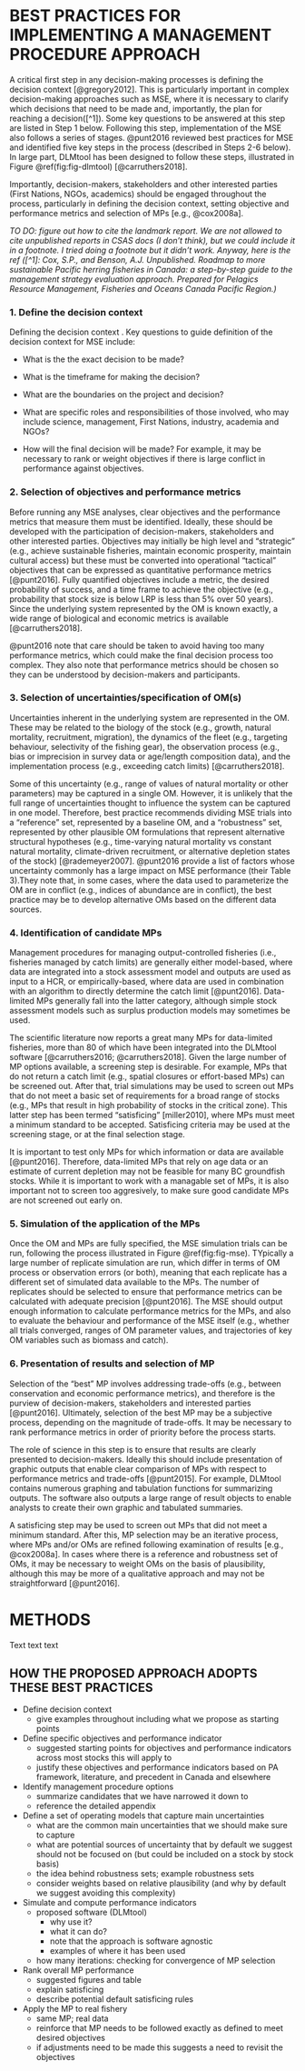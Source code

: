 # BEST PRACTICES FOR IMPLEMENTING A MANAGEMENT PROCEDURE APPROACH

A critical first step in any decision-making processes is defining the decision context [@gregory2012]. This is particularly important in complex decision-making approaches such as MSE, where it is necessary to clarify which decisions that need to be made and, importantly, the plan for reaching a decision([^1]). Some key questions to be answered at this step are listed in Step 1 below. Following this step, implementation of the MSE also follows a series of stages. @punt2016 reviewed best practices for MSE and identified five key steps in the process (described in Steps 2-6 below). In large part, DLMtool has been designed to follow these steps, illustrated in Figure \@ref(fig:fig-dlmtool) [@carruthers2018].  

Importantly, decision-makers, stakeholders and other interested parties (First Nations, NGOs, academics) should be engaged throughout the process, particularly in defining the decision context, setting objective and performance metrics and selection of MPs [e.g., @cox2008a].

*TO DO: figure out how to cite the landmark report. We are not allowed to cite unpublished reports in CSAS docs (I don't think), but we could include it in a footnote. I tried doing a footnote but it didn't work. Anyway, here is the ref    ([^1]: Cox, S.P., and Benson, A.J. Unpublished. Roadmap to more sustainable Pacific herring fisheries in Canada: a step-by-step guide to the management strategy evaluation approach. Prepared for Pelagics Resource Management, Fisheries and Oceans Canada Pacific Region.) *


### 1. Define the decision context


Defining the decision context . Key questions to guide definition of the decision context for MSE include:

* What is the the exact decision to be made?

* What is the timeframe for making the decision?

* What are the boundaries on the project and decision?

* What are specific roles and responsibilities of those involved, who may include science, management, First Nations, industry, academia and NGOs? 

* How will the final decision will be made? For example, it may be necessary to rank or weight objectives if there is large conflict in performance against objectives.


### 2. Selection of objectives and performance metrics

Before running any MSE analyses, clear objectives and the performance metrics that measure them must be identified. Ideally, these should be developed with the participation of decision-makers, stakeholders and other interested parties. Objectives may initially be high level and "strategic" (e.g., achieve sustainable fisheries, maintain economic prosperity, maintain cultural access) but these must be converted into operational "tactical" objectives that can be expressed as quantitative performance metrics [@punt2016]. Fully quantified objectives include a metric, the desired probability of success, and a time frame to achieve the objective (e.g., probability that stock size is below LRP is less than 5% over 50 years). Since the underlying system represented by the OM is known exactly, a wide range of biological and economic metrics is available [@carruthers2018]. 

@punt2016 note that care should be taken to avoid having too many performance metrics, which could make the final decision process too complex. They also note that performance metrics should be chosen so they can be understood by decision-makers and participants.

### 3. Selection of uncertainties/specification of OM(s)

Uncertainties inherent in the underlying system are represented in the OM. These may be related to the biology of the stock (e.g., growth, natural mortality, recruitment, migration), the dynamics of the fleet (e.g., targeting behaviour, selectivity of the fishing gear), the observation process (e.g., bias or imprecision in survey data or age/length composition data), and the implementation process (e.g., exceeding catch limits) [@carruthers2018]. 

Some of this uncertainty (e.g., range of values of natural mortality or other parameters) may be captured in a single OM. However, it is unlikely that the full range of uncertainties thought to influence the system can be captured in one model. Therefore, best practice recommends dividing MSE trials into a "reference" set, represented by a baseline OM, and a "robustness" set, represented by other plausible OM formulations that represent alternative structural hypotheses (e.g., time-varying natural mortality vs constant natural mortality, climate-driven recruitment, or alternative depletion states of the stock) [@rademeyer2007]. @punt2016 provide a list of factors whose uncertainty commonly has a large impact on MSE performance (their Table 3).They note that, in some cases, where the data used to parameterize the OM are in conflict (e.g., indices of abundance are in conflict), the best practice may be to develop alternative OMs based on the different data sources.


### 4. Identification of candidate MPs

Management procedures for managing output-controlled fisheries (i.e., fisheries managed by catch limits) are generally either model-based, where data are integrated into a stock assessment model and outputs are used as input to a HCR, or empirically-based, where data are used in combination with an algorithm to directly determine the catch limit [@punt2016]. Data-limited MPs generally fall into the latter category, although simple stock assessment models such as surplus production models may sometimes be used. 

The scientific literature now reports a great many MPs for data-limited fisheries, more than 80 of which have been integrated into the DLMtool software [@carruthers2016; @carruthers2018]. Given the large number of MP options available, a screening step is desirable. For example, MPs that do not return a catch limit (e.g., spatial closures or effort-based MPs) can be screened out. After that, trial simulations may be used to screen out MPs that do not meet a basic set of requirements for a broad range of stocks (e.g., MPs that result in high probability of stocks in the critical zone). This latter step has been termed "satisficing" [miller2010], where MPs must meet a minimum standard to be accepted. Satisficing criteria may be used at the screening stage, or at the final selection stage. 

It is important to test only MPs for which information or data are available [@punt2016]. Therefore, data-limited MPs that rely on age data or an estimate of current depletion may not be feasible for many BC groundfish stocks. While it is important to work with a managable set of MPs, it is also important not to screen too aggresively, to make sure good candidate MPs are not screened out early on.

### 5. Simulation of the application of the MPs

Once the OM and MPs are fully specified, the MSE simulation trials can be run, following the process illustrated in Figure \@ref(fig:fig-mse). TYpically a large number of replicate simulation are run, which differ in terms of OM process or observation errors (or both), meaning that each replicate has a different set of simulated data available to the MPs. The number of replicates should be selected to ensure that performance metrics can be calculated with adequate precision [@punt2016]. The MSE should output enough information to calculate performance metrics for the MPs, and also to evaluate the behaviour and performance of the MSE itself (e.g., whether all trials converged, ranges of OM parameter values, and trajectories of key OM variables such as biomass and catch).


### 6. Presentation of results and selection of MP

Selection of the "best" MP involves addressing trade-offs (e.g.,  between conservation and economic performance metrics), and therefore is the purview of decision-makers, stakeholders and interested parties [@punt2016]. Ultimately, selection of the best MP may be a subjective process, depending on the magnitude of trade-offs. It may be necessary to rank performance metrics in order of priority before the process starts.

The role of science in this step is to ensure that results are clearly presented to decision-makers. Ideally this should include presentation of graphic outputs that enable clear comparison of MPs with respect to performance metrics and trade-offs [@punt2015]. For example, DLMtool contains numerous graphing and tabulation functions for summarizing outputs. The software also outputs a large range of result objects to enable analysts to create their own graphic and tabulated summaries.

A satisficing step may be used to screen out MPs that did not meet a minimum standard. After this, MP selection may be an iterative process, where MPs and/or OMs are refined following examination of results [e.g., @cox2008a]. In cases where there is a reference and robustness set of OMs, it may be necessary to weight OMs on the basis of plausibility, although this may be more of a qualitative approach and may not be straightforward [@punt2016].


# METHODS 

Text text text

## HOW THE PROPOSED APPROACH ADOPTS THESE BEST PRACTICES

* Define decision context
    -  give examples throughout including what we propose as starting points

* Define specific objectives and performance indicator
    - suggested starting points for objectives and performance indicators across most stocks this will apply to
    - justify these objectives and performance indicators based on PA framework, literature, and precedent in Canada and elsewhere

* Identify management procedure options
    - summarize candidates that we have narrowed it down to
    - reference the detailed appendix

* Define a set of operating models that capture main uncertainties
    - what are the common main uncertainties that we should make sure to capture
    - what are potential sources of uncertainty that by default we suggest should not be focused on (but could be included on a stock by stock basis)
    - the idea behind robustness sets; example robustness sets
    - consider weights based on relative plausibility (and why by default we suggest avoiding this complexity)

* Simulate and compute performance indicators
    - proposed software (DLMtool)
    	- why use it?
    	- what it can do?
    	- note that the approach is software agnostic
    	- examples of where it has been used
    - how many iterations: checking for convergence of MP selection

* Rank overall MP performance
    - suggested figures and table
    - explain satisficing
    - describe potential default satisficing rules

* Apply the MP to real fishery
    - same MP; real data 
    - reinforce that MP needs to be followed exactly as defined to meet desired objectives
    - if adjustments need to be made this suggests a need to revisit the objectives
    

